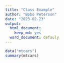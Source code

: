 ```yaml
---
title: "Class Example"
author: "Bobo Peterson"
date: "2023-02-23"
output: 
  html_document:
    keep_md: yes
  word_document: defauly
---
```


```r
data("mtcars")
summary(mtcars)
```


